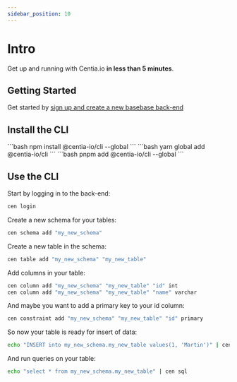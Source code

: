```yaml
---
sidebar_position: 10
---
```



# Intro

Get up and running with Centia.io **in less than 5 minutes**.

## Getting Started

Get started by [sign up and create a new basebase back-end](https://api.centia.io)


## Install the CLI

<Tabs>
  <TabItem value="npm" label="npm" default>
```bash
npm install @centia-io/cli --global
```
  </TabItem>
  <TabItem value="yarn" label="Yarn">
```bash
yarn global add @centia-io/cli
```
</TabItem>
  <TabItem value="pnpm" label="pnpm">
```bash
pnpm add @centia-io/cli --global
```
   </TabItem>
</Tabs>

## Use the CLI

Start by logging in to the back-end:
```bash
cen login
```

Create a new schema for your tables:
```bash
cen schema add "my_new_schema"
```

Create a new table in the schema:
```bash
cen table add "my_new_schema" "my_new_table"
```

Add columns in your table:
```bash
cen column add "my_new_schema" "my_new_table" "id" int
cen column add "my_new_schema" "my_new_table" "name" varchar
```

And maybe you want to add a primary key to your id column:
```bash
cen constraint add "my_new_schema" "my_new_table" "id" primary
```

So now your table is ready for insert of data:
```bash
echo "INSERT into my_new_schema.my_new_table values(1, 'Martin')" | cen sql
```

And run queries on your table:
```bash
echo "select * from my_new_schema.my_new_table" | cen sql
```





